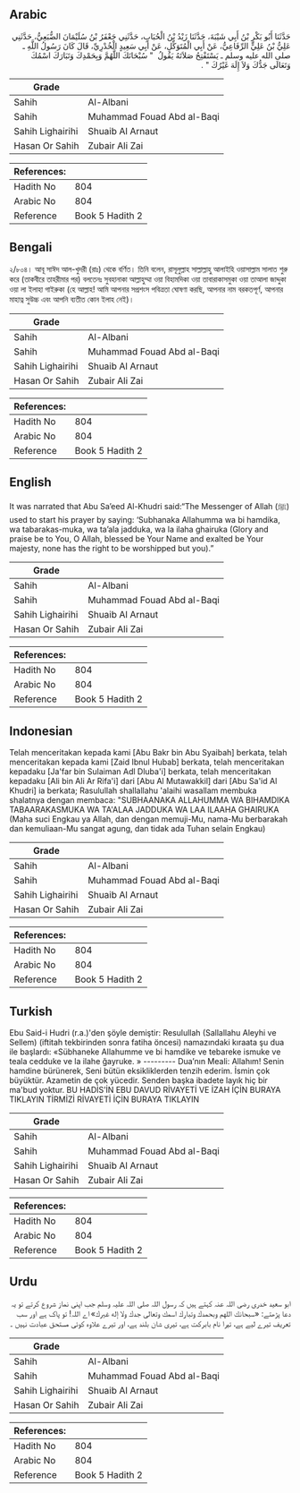 ## Arabic


<div dir="rtl" lang="ar" style={{fontSize:'larger',backgroundColor:'#f8f9fa',padding:20}}>
حَدَّثَنَا أَبُو بَكْرِ بْنُ أَبِي شَيْبَةَ، حَدَّثَنَا زَيْدُ بْنُ الْحُبَابِ، حَدَّثَنِي جَعْفَرُ بْنُ سُلَيْمَانَ الضُّبَعِيُّ، حَدَّثَنِي عَلِيُّ بْنُ عَلِيٍّ الرِّفَاعِيُّ، عَنْ أَبِي الْمُتَوَكِّلِ، عَنْ أَبِي سَعِيدٍ الْخُدْرِيِّ، قَالَ كَانَ رَسُولُ اللَّهِ ـ صلى الله عليه وسلم ـ يَسْتَفْتِحُ صَلاَتَهُ يَقُولُ ‏ "‏ سُبْحَانَكَ اللَّهُمَّ وَبِحَمْدِكَ وَتَبَارَكَ اسْمُكَ وَتَعَالَى جَدُّكَ وَلاَ إِلَهَ غَيْرُكَ ‏"‏ ‏.‏
</div>
<div style={{backgroundColor:'#f8f9fa',padding:20, marginBottom: 10}}><table> <thead> <tr> <th>Grade</th> <th></th> </tr> </thead> <tbody> <tr><td>Sahih</td><td>Al-Albani</td></tr><tr><td>Sahih</td><td>Muhammad Fouad Abd al-Baqi</td></tr><tr><td>Sahih Lighairihi</td><td>Shuaib Al Arnaut</td></tr><tr><td>Hasan Or Sahih</td><td>Zubair Ali Zai</td></tr></tbody></table><table> <thead> <tr> <th>References:</th> <th></th> </tr> </thead> <tbody><tr><td>Hadith No</td><td>804</td></tr><tr><td>Arabic No</td><td>804</td></tr><tr><td>Reference</td><td>Book 5 Hadith 2</td></tr></tbody></table></div>

## Bengali


<div dir="ltr" lang="bn" style={{fontSize:'larger',backgroundColor:'#f8f9fa',padding:20}}>
২/৮০৪। আবূ সাঈদ আল-খুদরী (রাঃ) থেকে বর্ণিত। তিনি বলেন, রাসূলুল্লাহ সাল্লাল্লাহু আলাইহি ওয়াসাল্লাম সালাত শুরু করে (তাকবীরে তাহরীমার পর) বলতেনঃ সুবহানাকা আল্লাহুম্মা ওয়া বিহামদিকা ওয়া তাবারাকাসমুকা ওয়া তাআলা জাদ্দুকা ওয়া লা ইলাহা গাইরুকা (হে আল্লাহ! আমি আপনার সপ্রশংস পবিত্রতা ঘোষণা করছি, আপনার নাম বরকতপূর্ণ, আপনার মাহাত্ন সুউচ্চ এবং আপনি ব্যতীত কোন ইলাহ নেই)।
</div>
<div style={{backgroundColor:'#f8f9fa',padding:20, marginBottom: 10}}><table> <thead> <tr> <th>Grade</th> <th></th> </tr> </thead> <tbody> <tr><td>Sahih</td><td>Al-Albani</td></tr><tr><td>Sahih</td><td>Muhammad Fouad Abd al-Baqi</td></tr><tr><td>Sahih Lighairihi</td><td>Shuaib Al Arnaut</td></tr><tr><td>Hasan Or Sahih</td><td>Zubair Ali Zai</td></tr></tbody></table><table> <thead> <tr> <th>References:</th> <th></th> </tr> </thead> <tbody><tr><td>Hadith No</td><td>804</td></tr><tr><td>Arabic No</td><td>804</td></tr><tr><td>Reference</td><td>Book 5 Hadith 2</td></tr></tbody></table></div>

## English


<div dir="ltr" lang="en" style={{fontSize:'larger',backgroundColor:'#f8f9fa',padding:20}}>
It was narrated that Abu Sa’eed Al-Khudri said:“The Messenger of Allah (ﷺ) used to start his prayer by saying: ‘Subhanaka Allahumma wa bi hamdika, wa tabarakas-muka, wa ta’ala jadduka, wa la ilaha ghairuka (Glory and praise be to You, O Allah, blessed be Your Name and exalted be Your majesty, none has the right to be worshipped but you).”
</div>
<div style={{backgroundColor:'#f8f9fa',padding:20, marginBottom: 10}}><table> <thead> <tr> <th>Grade</th> <th></th> </tr> </thead> <tbody> <tr><td>Sahih</td><td>Al-Albani</td></tr><tr><td>Sahih</td><td>Muhammad Fouad Abd al-Baqi</td></tr><tr><td>Sahih Lighairihi</td><td>Shuaib Al Arnaut</td></tr><tr><td>Hasan Or Sahih</td><td>Zubair Ali Zai</td></tr></tbody></table><table> <thead> <tr> <th>References:</th> <th></th> </tr> </thead> <tbody><tr><td>Hadith No</td><td>804</td></tr><tr><td>Arabic No</td><td>804</td></tr><tr><td>Reference</td><td>Book 5 Hadith 2</td></tr></tbody></table></div>

## Indonesian


<div dir="ltr" lang="id" style={{fontSize:'larger',backgroundColor:'#f8f9fa',padding:20}}>
Telah menceritakan kepada kami [Abu Bakr bin Abu Syaibah] berkata, telah menceritakan kepada kami [Zaid Ibnul Hubab] berkata, telah menceritakan kepadaku [Ja'far bin Sulaiman Adl Dluba'i] berkata, telah menceritakan kepadaku [Ali bin Ali Ar Rifa'i] dari [Abu Al Mutawakkil] dari [Abu Sa'id Al Khudri] ia berkata; Rasulullah shallallahu 'alaihi wasallam membuka shalatnya dengan membaca: "SUBHAANAKA ALLAHUMMA WA BIHAMDIKA TABAARAKASMUKA WA TA'ALAA JADDUKA WA LAA ILAAHA GHAIRUKA (Maha suci Engkau ya Allah, dan dengan memuji-Mu, nama-Mu berbarakah dan kemuliaan-Mu sangat agung, dan tidak ada Tuhan selain Engkau)
</div>
<div style={{backgroundColor:'#f8f9fa',padding:20, marginBottom: 10}}><table> <thead> <tr> <th>Grade</th> <th></th> </tr> </thead> <tbody> <tr><td>Sahih</td><td>Al-Albani</td></tr><tr><td>Sahih</td><td>Muhammad Fouad Abd al-Baqi</td></tr><tr><td>Sahih Lighairihi</td><td>Shuaib Al Arnaut</td></tr><tr><td>Hasan Or Sahih</td><td>Zubair Ali Zai</td></tr></tbody></table><table> <thead> <tr> <th>References:</th> <th></th> </tr> </thead> <tbody><tr><td>Hadith No</td><td>804</td></tr><tr><td>Arabic No</td><td>804</td></tr><tr><td>Reference</td><td>Book 5 Hadith 2</td></tr></tbody></table></div>

## Turkish


<div dir="ltr" lang="tr" style={{fontSize:'larger',backgroundColor:'#f8f9fa',padding:20}}>
Ebu Said-i Hudri (r.a.)'den şöyle demiştir: Resulullah (Sallallahu Aleyhi ve Sellem) (iftitah tekbirinden sonra fatiha öncesi) namazındaki kıraata şu dua ile başlardı: «Sübhaneke Allahumme ve bi hamdike ve tebareke ismuke ve teala cedduke ve la ilahe ğayruke. » --------- Dua’nın Meali: Allahım! Senin hamdine bürünerek, Seni bütün eksikliklerden tenzih ederim. İsmin çok büyüktür. Azametin de çok yücedir. Senden başka ibadete layık hiç bir ma'bud yoktur. BU HADİS’İN EBU DAVUD RİVAYETİ VE İZAH İÇİN BURAYA TIKLAYIN TİRMİZİ RİVAYETİ İÇİN BURAYA TIKLAYIN
</div>
<div style={{backgroundColor:'#f8f9fa',padding:20, marginBottom: 10}}><table> <thead> <tr> <th>Grade</th> <th></th> </tr> </thead> <tbody> <tr><td>Sahih</td><td>Al-Albani</td></tr><tr><td>Sahih</td><td>Muhammad Fouad Abd al-Baqi</td></tr><tr><td>Sahih Lighairihi</td><td>Shuaib Al Arnaut</td></tr><tr><td>Hasan Or Sahih</td><td>Zubair Ali Zai</td></tr></tbody></table><table> <thead> <tr> <th>References:</th> <th></th> </tr> </thead> <tbody><tr><td>Hadith No</td><td>804</td></tr><tr><td>Arabic No</td><td>804</td></tr><tr><td>Reference</td><td>Book 5 Hadith 2</td></tr></tbody></table></div>

## Urdu


<div dir="rtl" lang="ur" style={{fontSize:'larger',backgroundColor:'#f8f9fa',padding:20}}>
ابو سعید خدری رضی اللہ عنہ کہتے ہیں کہ رسول اللہ صلی اللہ علیہ وسلم جب اپنی نماز شروع کرتے تو یہ دعا پڑھتے: «سبحانك اللهم وبحمدك وتبارك اسمك وتعالى جدك ولا إله غيرك» اے اللہ! تو پاک ہے اور سب تعریف تیرے لیے ہے، تیرا نام بابرکت ہے، تیری شان بلند ہے، اور تیرے علاوہ کوئی مستحق عبادت نہیں ۔
</div>
<div style={{backgroundColor:'#f8f9fa',padding:20, marginBottom: 10}}><table> <thead> <tr> <th>Grade</th> <th></th> </tr> </thead> <tbody> <tr><td>Sahih</td><td>Al-Albani</td></tr><tr><td>Sahih</td><td>Muhammad Fouad Abd al-Baqi</td></tr><tr><td>Sahih Lighairihi</td><td>Shuaib Al Arnaut</td></tr><tr><td>Hasan Or Sahih</td><td>Zubair Ali Zai</td></tr></tbody></table><table> <thead> <tr> <th>References:</th> <th></th> </tr> </thead> <tbody><tr><td>Hadith No</td><td>804</td></tr><tr><td>Arabic No</td><td>804</td></tr><tr><td>Reference</td><td>Book 5 Hadith 2</td></tr></tbody></table></div>